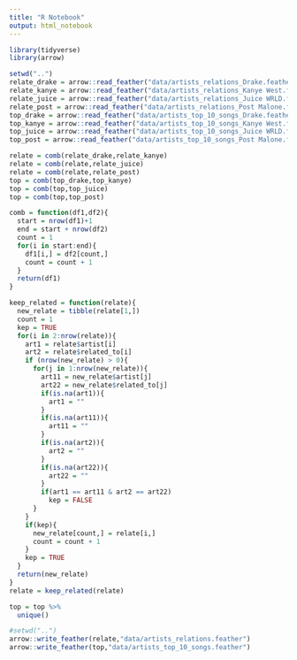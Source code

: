 ```yaml
---
title: "R Notebook"
output: html_notebook
---
```


```r
library(tidyverse)
library(arrow)

```


```r
setwd("..")
relate_drake = arrow::read_feather("data/artists_relations_Drake.feather")
relate_kanye = arrow::read_feather("data/artists_relations_Kanye West.feather")
relate_juice = arrow::read_feather("data/artists_relations_Juice WRLD.feather")
relate_post = arrow::read_feather("data/artists_relations_Post Malone.feather")
top_drake = arrow::read_feather("data/artists_top_10_songs_Drake.feather")
top_kanye = arrow::read_feather("data/artists_top_10_songs_Kanye West.feather")
top_juice = arrow::read_feather("data/artists_top_10_songs_Juice WRLD.feather")
top_post = arrow::read_feather("data/artists_top_10_songs_Post Malone.feather")

relate = comb(relate_drake,relate_kanye)
relate = comb(relate,relate_juice)
relate = comb(relate,relate_post)
top = comb(top_drake,top_kanye)
top = comb(top,top_juice)
top = comb(top,top_post)

```
```r
comb = function(df1,df2){
  start = nrow(df1)+1
  end = start + nrow(df2)
  count = 1
  for(i in start:end){
    df1[i,] = df2[count,]
    count = count + 1
  }
  return(df1)
}

```

```r
keep_related = function(relate){
  new_relate = tibble(relate[1,])
  count = 1
  kep = TRUE
  for(i in 2:nrow(relate)){
    art1 = relate$artist[i]
    art2 = relate$related_to[i]
    if (nrow(new_relate) > 0){
      for(j in 1:nrow(new_relate)){
        art11 = new_relate$artist[j]
        art22 = new_relate$related_to[j]
        if(is.na(art1)){
          art1 = ""
        }
        if(is.na(art11)){
          art11 = ""
        }
        if(is.na(art2)){
          art2 = ""
        }
        if(is.na(art22)){
          art22 = ""
        }
        if(art1 == art11 & art2 == art22)
          kep = FALSE
      }
    }
    if(kep){
      new_relate[count,] = relate[i,]
      count = count + 1
    }
    kep = TRUE
  }
  return(new_relate)
}
relate = keep_related(relate)
```

```r
top = top %>%
  unique()


```


```r
#setwd("..")
arrow::write_feather(relate,"data/artists_relations.feather")
arrow::write_feather(top,"data/artists_top_10_songs.feather")


```


